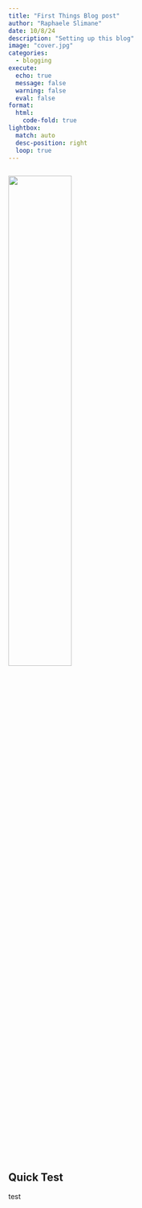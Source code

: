 ```yaml
---
title: "First Things Blog post"
author: "Raphaele Slimane"
date: 10/8/24
description: "Setting up this blog"
image: "cover.jpg"
categories: 
  - blogging
execute: 
  echo: true
  message: false
  warning: false
  eval: false
format:
  html:
    code-fold: true
lightbox: 
  match: auto
  desc-position: right
  loop: true
---
```


```r

```


![](cover.jpg){width="50%" fig-align="left"}

## Quick Test

test











